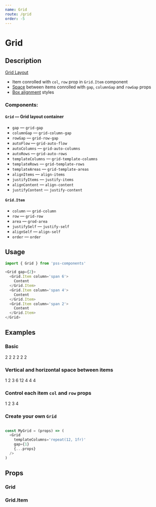 ```yaml
---
name: Grid
route: /grid
order: -5
---
```




# Grid

## Description

[Grid Layout](https://developer.mozilla.org/en-US/docs/Web/CSS/CSS_Grid_Layout)

- Item conrolled with `col`, `row` prop in `Grid.Item` component
- [Space](https://github.com/exah/pss/blob/master/docs/api.md#space) between items conrolled with `gap`, `columnGap` and `rowGap` props
- [Box alignment](https://rachelandrew.co.uk/css/cheatsheets/box-alignment) styles


### Components:

#### `Grid` — Grid layout container

- `gap` — `grid-gap`
- `columnGap` — `grid-column-gap`
- `rowGap` — `grid-row-gap`
- `autoFlow` — `grid-auto-flow`
- `autoColumns` — `grid-auto-columns`
- `autoRows` — `grid-auto-rows`
- `templateColumns` — `grid-template-columns`
- `templateRows` — `grid-template-rows`
- `templateAreas` — `grid-template-areas`
- `alignItems` — `align-items`
- `justifyItems` — `justify-items`
- `alignContent` — `align-content`
- `justifyContent` — `justify-content`


#### `Grid.Item`

- `column` — `grid-column`
- `row` — `grid-row`
- `area` — `grod-area`
- `justifySelf` — `justify-self`
- `alignSelf` — `align-self`
- `order` — `order`


## Usage

```js
import { Grid } from 'pss-components'
```

```js
<Grid gap={2}>
  <Grid.Item column='span 6'>
    Content
  </Grid.Item>
  <Grid.Item column='span 4'>
    Content
  </Grid.Item>
  <Grid.Item column='span 2'>
    Content
  </Grid.Item>
</Grid>
```


## Examples

### Basic

<Playground>
  <Grid templateColumns='repeat(12, 1fr)' columnGap={1}>
    <Grid.Item column='span 2' pd={1} outline='1px solid'>
        2
    </Grid.Item>
    <Grid.Item column='span 2' pd={1} outline='1px solid'>
        2
    </Grid.Item>
    <Grid.Item column='span 2' pd={1} outline='1px solid'>
        2
    </Grid.Item>
    <Grid.Item column='span 2' pd={1} outline='1px solid'>
        2
    </Grid.Item>
    <Grid.Item column='span 2' pd={1} outline='1px solid'>
        2
    </Grid.Item>
    <Grid.Item column='span 2' pd={1} outline='1px solid'>
        2
    </Grid.Item>
  </Grid>
</Playground>

### Vertical and horizontal space between items

<Playground>
  <Grid templateColumns='repeat(12, 1fr)' gap={1}>
    <Grid.Item column='span 1' pd={1} outline='1px solid'>
        1
    </Grid.Item>
    <Grid.Item column='span 2' pd={1} outline='1px solid'>
        2
    </Grid.Item>
    <Grid.Item column='span 3' pd={1} outline='1px solid'>
        3
    </Grid.Item>
    <Grid.Item column='span 6' pd={1} outline='1px solid'>
        6
    </Grid.Item>
    <Grid.Item column='span 12' pd={1} outline='1px solid'>
        12
    </Grid.Item>
    <Grid.Item column='span 4' pd={1} outline='1px solid'>
        4
    </Grid.Item>
    <Grid.Item column='span 4' pd={1} outline='1px solid'>
        4
    </Grid.Item>
    <Grid.Item column='span 4' pd={1} outline='1px solid'>
        4
    </Grid.Item>
  </Grid>
</Playground>

### Control each item `col` and `row` props

<Playground>
  <Grid templateColumns='repeat(12, 1fr)' gap={1}>
    <Grid.Item row='1' column='1 / span 3' pd={1} outline='1px solid'>
        1
    </Grid.Item>
    <Grid.Item row='2' column='4 / span 3' pd={1} outline='1px solid'>
        2
    </Grid.Item>
    <Grid.Item row='3' column='7 / span 3' pd={1} outline='1px solid'>
        3
    </Grid.Item>
    <Grid.Item row='4' column='10 / span 3' pd={1} outline='1px solid'>
        4
    </Grid.Item>
  </Grid>
</Playground>


### Create your own `Grid`

```js

const MyGrid = (props) => (
  <Grid
    templateColumns='repeat(12, 1fr)'
    gap={1}
    {...props}
  />
)

```

## Props

### Grid

<PropsTable of={Grid} />

### Grid.Item

<PropsTable of={Grid.Item} />
